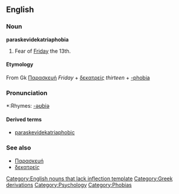 {{wikipediapar|Friday the 13th}}

==English==

===Noun===
'''paraskevidekatriaphobia''' 
# Fear of [[Friday]] the 13th.

==== Etymology ====
From Gk [[Παρασκευή]] ''Friday'' + [[δεκατρείς]] ''thirteen'' + [[-phobia]]

===Pronunciation===
*:Rhymes: [[Rhymes:English:-əʊbiə|-əʊbiə]]

==== Derived terms ====
* [[paraskevidekatriaphobic]]

===See also===
* [[Παρασκευή]]
* [[δεκατρείς]]

[[Category:English nouns that lack inflection template]]
[[Category:Greek derivations]]
[[Category:Psychology]]
[[Category:Phobias]]